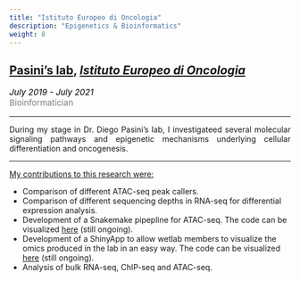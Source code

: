```yaml
---
title: "Istituto Europeo di Oncologia"
description: "Epigenetics & Bioinformatics"
weight: 8
---
```


<style>
    p {text-align: justify;}
</style>

## <a href="https://www.research.ieo.it/research-and-technology/principal-investigators/epigenetic-mechanisms-in-cancer/" target="_blank">Pasini's lab</a>, <a href="https://www.research.ieo.it/" target="_blank"><i>Istituto Europeo di Oncologia</i></a>

<p style='font-size:15px;color:gray'><em style='color:black;'>*July 2019 - July 2021*</em><br>
Bioinformatician</p>

---

During my stage in Dr. Diego Pasini's lab, I investigateed several molecular signaling pathways and epigenetic mechanisms underlying cellular differentiation and oncogenesis. 

---

<ins>My contributions to this research were:</ins>

* Comparison of different ATAC-seq peak callers. <br>
* Comparison of different sequencing depths in RNA-seq for differential expression analysis. <br>
* Development of a Snakemake pipepline for ATAC-seq. The code can be visualized [here](https://github.com/amitjavilaventura/ATACseq-snakemake){target="_blank"} (still ongoing). <br>
* Development of a ShinyApp to allow wetlab members to visualize the omics produced in the lab in an easy way. The code can be visualized [here](https://github.com/amitjavilaventura/DPomics){target="_blank"} (still ongoing). <br>
* Analysis of bulk RNA-seq, ChIP-seq and ATAC-seq. <br>



<!--
* Analysis of the CRC-related ignorome.
-->

<!--
---
<span style="text-decoration:underline">Related publications:</span>
-->

<!--
---
<span style="text-decoration:underline">Collaborations:</span>
-->



